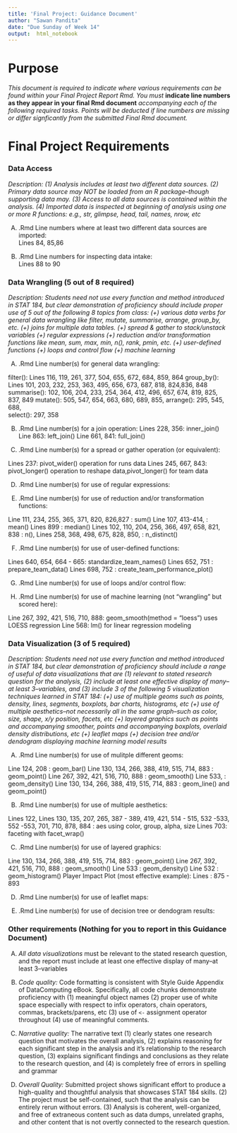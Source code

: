 ```yaml
---
title: 'Final Project: Guidance Document'
author: "Sawan Pandita"
date: "Due Sunday of Week 14"
output:  html_notebook
---
```


# Purpose

*This document is required to indicate where various requirements can be found within your Final Project Report Rmd.  You must* **indicate line numbers as they appear in your final Rmd document** *accompanying each of the following required tasks. Points will be deducted if line numbers are missing or differ signficantly from the submitted Final Rmd document.*  


# Final Project Requirements


### Data Access

*Description: (1) Analysis includes at least two different data sources. (2) Primary data source may NOT be loaded from an R package--though supporting data may. (3) Access to all data sources is contained within the analysis. (4) Imported data is inspected at beginning of analysis using one or more R functions: e.g., str, glimpse, head, tail, names, nrow, etc*

(A) .Rmd Line numbers where at least two different data sources are imported:  
Lines 84, 85,86

(B) .Rmd Line numbers for inspecting data intake:  
Lines 88 to 90

### Data Wrangling (5 out of 8 required)

*Description: Students need not use every function and method introduced in STAT 184, but clear demonstration of proficiency should include proper use of 5 out of the following 8 topics from class: (+) various data verbs for general data wrangling like filter, mutate, summarise, arrange, group_by, etc. (+) joins for multiple data tables. (+) spread & gather to stack/unstack variables (+) regular expressions (+) reduction and/or transformation functions like mean, sum, max, min, n(), rank, pmin, etc. (+) user-defined functions (+) loops and control flow (+) machine learning*


(A) .Rmd Line number(s) for general data wrangling: 

filter(): Lines 116, 119, 261, 377, 504, 655, 672, 684, 859, 864
group_by(): Lines 101, 203, 232, 253, 363, 495, 656, 673, 687, 818, 824,836, 848 
summarise(): 102, 106, 204, 233, 254, 364, 412, 496, 657, 674, 819, 825, 837, 849
mutate(): 505, 547, 654, 663, 680, 689, 855, 
arrange(): 295, 545, 688,  
select(): 297, 358

(B) .Rmd Line number(s) for a join operation: 
Lines 228, 356: inner_join()
Line 863: left_join()
Line 661, 841: full_join()

(C) .Rmd Line number(s) for a spread or gather operation (or equivalent):

Lines 237: pivot_wider() operation for runs data
Lines 245, 667, 843: pivot_longer() operation to reshape data,pivot_longer() for team data

(D) .Rmd Line number(s) for use of regular expressions: 


(E) .Rmd Line number(s) for use of reduction and/or transformation functions: 

Line 111, 234, 255, 365, 371, 820, 826,827 : sum()
Line 107, 413-414, : mean()
Lines 899 : median()
Lines 102, 110, 204, 256, 366, 497, 658, 821, 838 : n(), 
Lines 258, 368, 498, 675, 828, 850, : n_distinct()

(F) .Rmd Line number(s) for use of user-defined functions: 

Lines 640, 654, 664 - 665: standardize_team_names()
Lines 652, 751 : prepare_team_data()
Lines 698, 752 : create_team_performance_plot()

(G) .Rmd Line number(s) for use of loops and/or control flow: 


(H) .Rmd Line number(s) for use of machine learning (not "wrangling" but scored here): 

Line 267, 392, 421, 516, 710, 888: geom_smooth(method = "loess") uses LOESS regression
Line 568: lm() for linear regression modeling


### Data Visualization (3 of 5 required)

*Description: Students need not use every function and method introduced in STAT 184, but clear demonstration of proficiency should include a range of useful of data visualizations that are (1) relevant to stated research question for the analysis, (2) include at least one effective display of many--at least 3--variables, and (3) include 3 of the following 5 visualization techniques learned in STAT 184: (+) use of multiple geoms such as points, density, lines, segments, boxplots, bar charts, histograms, etc (+) use of multiple aesthetics--not necessarily all in the same graph--such as color, size, shape, x/y position, facets, etc (+) layered graphics such as points and accompanying smoother, points and accompanying boxplots, overlaid density distributions, etc (+) leaflet maps (+) decision tree and/or dendogram displaying machine learning model results*


(A) .Rmd Line number(s) for use of mulitple different geoms:  

Line 124, 208 : geom_bar()
Line 130, 134, 266, 388, 419, 515, 714, 883 : geom_point()
Line 267, 392, 421, 516, 710, 888 : geom_smooth()
Line 533, : geom_density()
Line 130, 134, 266, 388, 419, 515, 714, 883 : geom_line() and geom_point()

(B) .Rmd Line number(s) for use of multiple aesthetics:  

Lines 122, 
Lines 130, 135, 207, 265, 387 - 389, 419, 421, 514 - 515, 532 -533, 552 -553, 701, 710, 878, 884 : aes using color, group, alpha, size
Lines 703: faceting with facet_wrap()


(C) .Rmd Line number(s) for use of layered graphics:  

Line 130, 134, 266, 388, 419, 515, 714, 883 : geom_point()
Line 267, 392, 421, 516, 710, 888 : geom_smooth()
Line 533 : geom_density()
Line 532 : geom_histogram()
Player Impact Plot (most effective example): Lines : 875 - 893

(D) .Rmd Line number(s) for use of leaflet maps:  

(E) .Rmd Line number(s) for use of decision tree or dendogram results:    




### Other requirements (Nothing for you to report in this Guidance Document)

(A) *All data visualizations* must be relevant to the stated research question, and the report must include at least one effective display of many--at least 3--variables 

(B) *Code quality:* Code formatting is consistent with Style Guide Appendix of DataComputing eBook. Specifically, all code chunks demonstrate proficiency with (1) meaningful object names (2) proper use of white space especially with respect to infix operators, chain operators, commas, brackets/parens, etc (3) use of `<-` assignment operator throughout (4) use of meaningful comments.

(C) *Narrative quality:* The narrative text (1) clearly states one research question that motivates the overall analysis, (2) explains reasoning for each significant step in the analysis and it's relationship to the research question, (3) explains significant findings and conclusions as they relate to the research question, and (4) is completely free of errors in spelling and grammar

(D) *Overall Quality:* Submitted project shows significant effort to produce a high-quality and thoughtful analysis that showcases STAT 184 skills. (2) The project must be self-contained, such that the analysis can be entirely rerun without errors. (3) Analysis is coherent, well-organized, and free of extraneous content such as data dumps, unrelated graphs, and other content that is not overtly connected to the research question.




